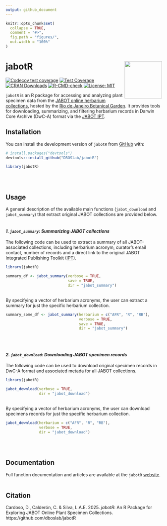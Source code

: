 ```yaml
---
output: github_document
---
```


<!-- README.md is generated from README.Rmd. Please edit that file -->

```r
knitr::opts_chunk$set(
  collapse = TRUE,
  comment = "#>",
  fig.path = "figures/",
  out.width = "100%"
)
```

# jabotR <img src="figures/jabotr_hex_sticker.png" align="right" alt="" width="120" />

<!-- badges: start -->
[![Codecov test coverage](https://codecov.io/gh/DBOSlab/jabotR/graph/badge.svg)](https://app.codecov.io/gh/DBOSlab/jabotR)
[![Test Coverage](https://github.com/DBOSlab/jabotR/actions/workflows/test-coverage.yaml/badge.svg)](https://github.com/DBOSlab/jabotR/actions/workflows/test-coverage.yaml)
[![CRAN Downloads](https://cranlogs.r-pkg.org/badges/grand-total/jabotR)](https://cran.r-project.org/package=jabotR)
[![R-CMD-check](https://github.com/DBOSlab/jabotR/actions/workflows/R-CMD-check.yaml/badge.svg)](https://github.com/DBOSlab/jabotR/actions/workflows/R-CMD-check.yaml)
[![License: MIT](https://img.shields.io/badge/license-MIT-blue.svg)](LICENSE)
<!-- badges: end -->


`jabotR` is an R package for accessing and analyzing plant specimen data from the [JABOT online herbarium collections](https://jabot.jbrj.gov.br/v3/consulta.php), hosted by the [Rio de Janeiro Botanical Garden](https://www.gov.br/jbrj/pt-br). It provides tools for downloading, summarizing, and filtering herbarium records in Darwin Core Archive (DwC-A) format via the [JABOT IPT](https://ipt.jbrj.gov.br/jabot).


## Installation

You can install the development version of `jabotR` from [GitHub](https://github.com/DBOSlab/jabotR) with:

``` r
# install.packages("devtools")
devtools::install_github("DBOSlab/jabotR")
```

```r
library(jabotR)
```
\
\

## Usage

A general description of the available main functions (`jabot_download` and `jabot_summary`) that extract original JABOT collections are provided below.\
\

#### _1. `jabot_summary`: Summarizing JABOT collections_

The following code can be used to extract a summary of all JABOT-associated collections, including herbarium acronym, curator's email contact, number of records and a direct link to the original JABOT Integrated Publishing Toolkit ([IPT](https://ipt.jbrj.gov.br/jabot)).\

```r
library(jabotR)

summary_df <- jabot_summary(verbose = TRUE,
                            save = TRUE,
                            dir = "jabot_summary")
```
\
By specifying a vector of herbarium acronyms, the user can extract a summary for just the specific herbarium collection.\

```r
summary_some_df <- jabot_summary(herbarium = c("AFR", "R", "RB"),
                                 verbose = TRUE,
                                 save = TRUE,
                                 dir = "jabot_summary")
```
\
\

#### _2. `jabot_download`: Downloading JABOT specimen records_

The following code can be used to download original specimen records in DwC-A format and associated metada for all JABOT collections.\

```r
library(jabotR)

jabot_download(verbose = TRUE,
               dir = "jabot_download")
```
\
By specifying a vector of herbarium acronyms, the user can download specimens records for just the specific herbarium collection.\

```r
jabot_download(herbarium = c("AFR", "R", "RB"),
               verbose = TRUE,
               dir = "jabot_download")
```
\
\

## Documentation
Full function documentation and articles are available at the `jabotR` [website](https://dboslab.github.io/jabotR-website/).\
\

## Citation
Cardoso, D., Calderón, C. & Silva, L.A.E. 2025. _jabotR_: An R Package for Exploring JABOT Online Plant Specimen Collections. https://github.com/dboslab/jabotR


